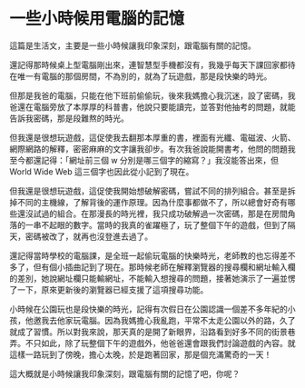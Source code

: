 # 一些小時候用電腦的記憶

這篇是生活文，主要是一些小時候讓我印象深刻，跟電腦有關的記憶。

還記得那時候桌上型電腦剛出來，連智慧型手機都沒有，我幾乎每天下課回家都待在唯一有電腦的那個房間，不為別的，就為了玩遊戲，那是段快樂的時光。

但那是我爸的電腦，只能在他下班前偷偷玩，後來我媽擔心我沉迷，設了密碼，我爸還在電腦旁放了本厚厚的科普書，他說只要能讀完，並答對他抽考的問題，就能告訴我密碼，那是段難熬的時光。

但我還是很想玩遊戲，這促使我去翻那本厚重的書，裡面有光纖、電磁波、火箭、網際網路的解釋，密密麻麻的文字讓我卻步。有次我爸說能開書考，他問的問題我至今都還記得：「網址前三個 w 分別是哪三個字的縮寫？」我沒能答出來，但 World Wide Web 這三個字也因此從小記到了現在。

但我還是很想玩遊戲，這促使我開始想破解密碼，嘗試不同的排列組合。甚至是拆掉不同的主機線，了解背後的運作原理。因為什麼事都做不了，所以總會好奇有哪些還沒試過的組合。在那漫長的時光裡，我只成功破解過一次密碼，那是在房間角落的一串不起眼的數字。當時的我真的雀躍極了，玩了整個下午的遊戲，但到了隔天，密碼被改了，就再也沒登進去過了。

還記得當時學校的電腦課，是全班一起偷玩電腦的快樂時光，老師教的也忘得差不多了，但有個小插曲記到了現在。那時候老師在解釋瀏覽器的搜尋欄和網址輸入欄的差別，她說網址欄只能輸網址，不能輸入想搜尋的問題，接著她演示了一遍並愣了一下，原來更新後的瀏覽器已經支援了這項搜尋功能。

小時候在公園玩也是段快樂的時光，記得有次假日在公園認識一個差不多年紀的小孩，他邀我去他家玩電腦。因為我媽擔心我亂跑，平常不太走公園以外的路，久了就成了習慣。所以對我來說，那天真的是開了新眼界，沿路看到好多不同的街景巷弄。不只如此，除了玩整個下午的遊戲外，他爸爸還會跟我們討論遊戲的內容。就這樣一路玩到了傍晚，擔心太晚，於是跑著回家，那是個充滿驚奇的一天！

這大概就是小時候讓我印象深刻，跟電腦有關的記憶了吧，你呢？